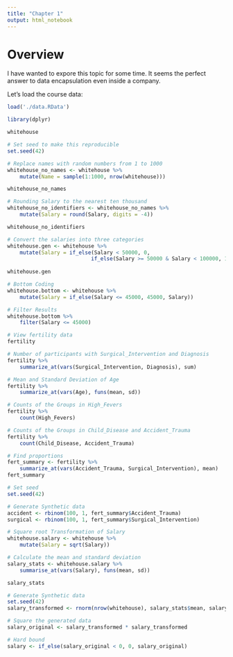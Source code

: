```yaml
---
title: "Chapter 1"
output: html_notebook
---
```


# Overview
I have wanted to expore this topic for some time. It seems the perfect answer to data encapsulation even inside a company.

Let's load the course data:
```r
load('./data.RData')
```

```r
library(dplyr)

whitehouse
```

```r
# Set seed to make this reproducible
set.seed(42)

# Replace names with random numbers from 1 to 1000
whitehouse_no_names <- whitehouse %>%
    mutate(Name = sample(1:1000, nrow(whitehouse)))

whitehouse_no_names
```

```r
# Rounding Salary to the nearest ten thousand
whitehouse_no_identifiers <- whitehouse_no_names %>%
    mutate(Salary = round(Salary, digits = -4))

whitehouse_no_identifiers
```

```r
# Convert the salaries into three categories
whitehouse.gen <- whitehouse %>%
    mutate(Salary = if_else(Salary < 50000, 0, 
                           if_else(Salary >= 50000 & Salary < 100000, 1, 2)))
	
whitehouse.gen
```

```r
# Bottom Coding
whitehouse.bottom <- whitehouse %>%
    mutate(Salary = if_else(Salary <= 45000, 45000, Salary))

# Filter Results	
whitehouse.bottom %>%
    filter(Salary <= 45000)
```

```r
# View fertility data
fertility

# Number of participants with Surgical_Intervention and Diagnosis
fertility %>%
	summarize_at(vars(Surgical_Intervention, Diagnosis), sum)
```
```r
# Mean and Standard Deviation of Age
fertility %>%
	summarize_at(vars(Age), funs(mean, sd))
```
```r
# Counts of the Groups in High_Fevers	
fertility %>%
	count(High_Fevers)
```

```r
# Counts of the Groups in Child_Disease	and Accident_Trauma	
fertility %>%
	count(Child_Disease, Accident_Trauma)
```

```r
# Find proportions
fert_summary <- fertility %>%
	summarize_at(vars(Accident_Trauma, Surgical_Intervention), mean)
fert_summary

# Set seed
set.seed(42)

# Generate Synthetic data
accident <- rbinom(100, 1, fert_summary$Accident_Trauma)
surgical <- rbinom(100, 1, fert_summary$Surgical_Intervention)
```

```r
# Square root Transformation of Salary
whitehouse.salary <- whitehouse %>%
	mutate(Salary = sqrt(Salary))

# Calculate the mean and standard deviation
salary_stats <- whitehouse.salary %>%
	summarise_at(vars(Salary), funs(mean, sd))

salary_stats

# Generate Synthetic data
set.seed(42)
salary_transformed <- rnorm(nrow(whitehouse), salary_stats$mean, salary_stats$sd)

# Square the generated data
salary_original <- salary_transformed * salary_transformed

# Hard bound
salary <- if_else(salary_original < 0, 0, salary_original)
```

